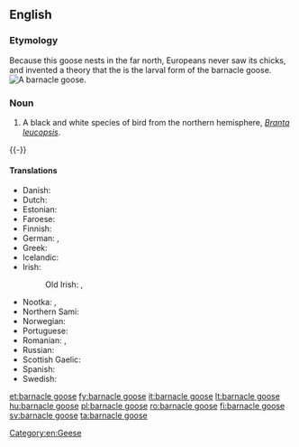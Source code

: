 ==English==
{{wikipedia}}
{{wikispecies|Branta leucopsis}}

===Etymology===
Because this goose nests in the far north, Europeans never saw its chicks, and invented a theory that the {{vern|goose barnacle}} is the larval form of the barnacle goose.
[[Image:Branta leucopsis.jpg|thumb|right|A barnacle goose.]]

===Noun===
{{en-noun|barnacle geese}}

# A black and white species of bird from the northern hemisphere, ''[[Branta leucopsis]]''.
{{-}}
====Translations====
{{trans-top|''Branta leucopsis''}}
* Danish: {{t+|da|bramgås|c}}
* Dutch: {{t+|nl|brandgans|c}}
* Estonian: {{t|et|valgepõsk-lagle}}
* Faroese: {{t|fo|brandgás|f}}
* Finnish: {{t+|fi|valkoposkihanhi}}
* German: {{t|de|Weißwangengans|f}}, {{t+|de|Nonnengans|f}}
* Greek: {{t|el|αγριόχηνα|f}}
* Icelandic: {{t+|is|helsingi|m}}
* Irish: {{t|ga|gé ghiúrainn|f}}
*: Old Irish: {{t|sga|gigrann|m}}, {{t|sga|giugrann|m}}
{{trans-mid}}
* Nootka: {{t|nuk|c̕aʔinwa}}, {{t|nuk|c̕eʔinwa}}
* Northern Sami: {{t|se|vilgesnierčuonjá}}
* Norwegian: {{t|no|hvitkinngås|f}}
* Portuguese: {{t|pt|ganso-de-faces-brancas|m}}
* Romanian: {{t|ro|gâscă cu obraz alb|f}}, {{t|ro|gâscă-călugăriță|f}}
* Russian: {{t|ru|каза́рка белощёкая|f}}
* Scottish Gaelic: {{t|gd|cathan|m}}
* Spanish: {{t|es|barnacla cariblanca|f}}
* Swedish: {{t+|sv|vitkindad gås|c}}
{{trans-bottom}}

[[Category:en:Geese]]

[[et:barnacle goose]]
[[fy:barnacle goose]]
[[it:barnacle goose]]
[[lt:barnacle goose]]
[[hu:barnacle goose]]
[[pl:barnacle goose]]
[[ro:barnacle goose]]
[[fi:barnacle goose]]
[[sv:barnacle goose]]
[[ta:barnacle goose]]
